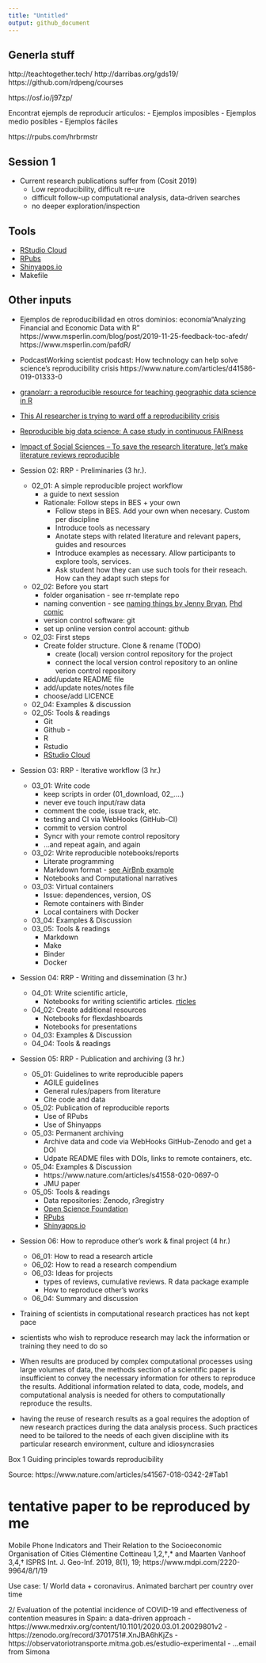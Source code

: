 ```yaml
---
title: "Untitled"
output: github_document
---
```



## Generla stuff
http://teachtogether.tech/
http://darribas.org/gds19/
https://github.com/rdpeng/courses

https://osf.io/j97zp/


Encontrat ejempls de reproducir articulos:
- Ejemplos imposibles
- Ejemplos medio posibles
- Ejemplos fáciles

https://rpubs.com/hrbrmstr


## Session 1


* Current research publications suffer from (Cosit 2019)
  * Low reproducibility, difficult re-ure
  * difficult follow-up computational analysis, data-driven searches
  * no deeper exploration/inspection 
  
## Tools

* [RStudio Cloud](https://rstudio.cloud/)
* [RPubs](https://rpubs.com/)
* [Shinyapps.io](https://www.shinyapps.io/)
* Makefile

## Other inputs

* Ejemplos de reproducibilidad en otros dominios: 
economía“Analyzing Financial and Economic Data with R"
https://www.msperlin.com/blog/post/2019-11-25-feedback-toc-afedr/ 
https://www.msperlin.com/pafdR/

* PodcastWorking scientist podcast: How technology can help solve science's reproducibility crisis
https://www.nature.com/articles/d41586-019-01333-0

* [granolarr: a reproducible resource for teaching geographic data science in R](https://sdesabbata.github.io/granolarr/)

* [This AI researcher is trying to ward off a reproducibility crisis](https://www.nature.com/articles/d41586-019-03895-5)

* [Reproducible big data science: A case study in continuous FAIRness](https://journals.plos.org/plosone/article?id=10.1371/journal.pone.0213013)


* [Impact of Social Sciences – To save the research literature, let’s make literature reviews reproducible](https://blogs.lse.ac.uk/impactofsocialsciences/2018/06/19/to-save-the-research-literature-lets-make-literature-reviews-reproducible/)


* Session 02: RRP - Preliminaries (3 hr.).
  * 02_01: A simple reproducible project workflow 
    * a guide to next session
    * Rationale: Follow steps in BES + your own
      * Follow steps in BES. Add your own when necesary. Custom per discipline
      * Introduce tools as necessary
      * Anotate steps with related literature and relevant papers, guides and resources
      * Introduce examples as necessary. Allow participants to explore tools, services. 
      * Ask student how they can use such tools for their reseach. How can they adapt such steps for 

  * 02_02: Before you start 
    * folder organisation - see rr-template repo
    * naming convention - see [naming things by Jenny Bryan](http://www2.stat.duke.edu/~rcs46/lectures_2015/01-markdown-git/slides/naming-slides/naming-slides.pdf), [Phd comic](http://phdcomics.com/comics/archive.php?comicid=1531)
    * version control software: git
    * set up online version control account: github
  * 02_03: First steps
    * Create folder structure. Clone & rename (TODO)
      * create (local) version control repository for the project
      * connect the local version control repository to an online verion control repository 
    * add/update README file
    * add/update notes/notes file
    * choose/add LICENCE
  * 02_04: Examples & discussion
  * 02_05: Tools & readings
    * Git 
    * Github - 
    * R 
    * Rstudio 
    * [RStudio Cloud](https://rstudio.cloud/)

* Session 03: RRP - Iterative workflow (3 hr.)
  * 03_01: Write code
    * keep scripts in order (01_download, 02_....)
    * never eve touch input/raw data
    * comment the code, issue track, etc.
    * testing and CI via WebHooks (GitHub-CI)
    * commit to version control
    * Syncr with your remote control repository 
    * ...and repeat again, and again
  * 03_02: Write reproducible notebooks/reports
    * Literate programming 
    * Markdown format - [see AirBnb example](https://bookdown.org/yihui/rmarkdown/basics-examples.html#airbnbs-knowledge-repository)  
    * Notebooks and Computational narratives
  * 03_03: Virtual containers
    * Issue: dependences, version, OS
    * Remote containers with Binder
    * Local containers with Docker
  * 03_04: Examples & Discussion
  * 03_05: Tools & readings
    * Markdown
    * Make
    * Binder
    * Docker
    
* Session 04: RRP - Writing and dissemination (3 hr.)
  * 04_01: Write scientific article,  
    * Notebooks for writing scientific articles. [rticles](https://vickysteeves.gitlab.io/repro-papers/r-markdown-in-reproducible-research.html)
  * 04_02: Create additional resources
    * Notebooks for flexdashboards
    * Notebooks for presentations
  * 04_03: Examples & Discussion
  * 04_04: Tools & readings

* Session 05: RRP - Publication and archiving (3 hr.)
  * 05_01: Guidelines to write reproducible papers
    * AGILE guidelines
    * General rules/papers from literature
    * Cite code and data
  * 05_02: Publication of reproducible reports
    * Use of RPubs
    * Use of Shinyapps 
  * 05_03: Permanent archiving 
    * Archive data and code via WebHooks GitHub-Zenodo and get a DOI
    * Udpate README files with DOIs, links to remote containers, etc.
  * 05_04: Examples & Discussion
    * https://www.nature.com/articles/s41558-020-0697-0
    * JMU paper
  * 05_05: Tools & readings
    * Data repositories: Zenodo, r3registry
    * [Open Science Foundation](https://osf.io/)
    * [RPubs](https://rpubs.com/)
    * [Shinyapps.io](https://www.shinyapps.io/)
  
* Session 06: How to reproduce other's work & final project (4 hr.)
  * 06_01: How to read a research article
  * 06_02: How to read a research compendium
  * 06_03: Ideas for projects
    * types of reviews, cumulative reviews. R data package example
    * How to reproduce other's works
  * 06_04: Summary and discussion




* Training of scientists in computational research practices has not kept pace
* scientists who wish to reproduce research may lack the information or training they need to do so
* When results are produced by complex computational processes using large volumes of data, the methods section of a scientific paper is insufficient to convey the necessary information for others to reproduce the results. Additional information related to data, code, models, and computational analysis is needed for others to computationally reproduce the results.

*  having the reuse of research results as a goal requires the adoption of new research practices during the data analysis process. Such practices need to be tailored to the needs of each given discipline with its particular research environment, culture and idiosyncrasies


Box 1 Guiding principles towards reproducibility 

Source: https://www.nature.com/articles/s41567-018-0342-2#Tab1



tentative paper to be reproduced by me
==========
Mobile Phone Indicators and Their Relation to the Socioeconomic Organisation of Cities
Clémentine Cottineau 1,2,†,*  and Maarten Vanhoof 3,4,†
ISPRS Int. J. Geo-Inf. 2019, 8(1), 19; 
https://www.mdpi.com/2220-9964/8/1/19


Use case:
1/ World data + coronavirus. Animated barchart per country over time

2/ Evaluation of the potential incidence of COVID-19 and effectiveness of contention measures in Spain: a data-driven approach
- https://www.medrxiv.org/content/10.1101/2020.03.01.20029801v2
- https://zenodo.org/record/3701751#.XnJBA6hKjZs
- https://observatoriotransporte.mitma.gob.es/estudio-experimental
- ...email from Simona



